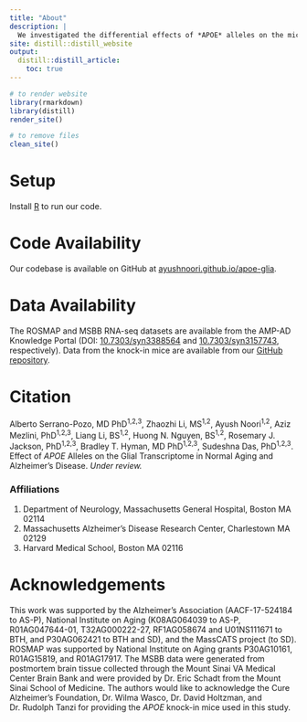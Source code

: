 ```yaml
---
title: "About"
description: |
  We investigated the differential effects of *APOE* alleles on the microglia and astrocyte transcriptome in the absence and presence of neuritic plaques (NPs) using bulk brain RNA-seq data from two large brain banks and performed follow-on experiments in *APOE* knock-in mice.
site: distill::distill_website
output:
  distill::distill_article:
    toc: true
---
```


```r

# to render website
library(rmarkdown)
library(distill)
render_site()

# to remove files
clean_site()

```

# Setup
Install [R](https://www.r-project.org/) to run our code.

# Code Availability
Our codebase is available on GitHub at [ayushnoori.github.io/apoe-glia](https://ayushnoori.github.io/apoe-glia/).

# Data Availability
The ROSMAP and MSBB RNA-seq datasets are available from the AMP-AD Knowledge Portal (DOI: [10.7303/syn3388564](https://doi.org/10.7303/syn3388564) and [10.7303/syn3157743](https://doi.org/10.7303/syn3157743), respectively). Data from the knock-in mice are available from our [GitHub repository](https://github.com/ayushnoori/apoe-glia).

# Citation
Alberto Serrano-Pozo, MD PhD<sup>1,2,3</sup>, Zhaozhi Li, MS<sup>1,2</sup>, Ayush Noori<sup>1,2</sup>, Aziz Mezlini, PhD<sup>1,2,3</sup>, Liang Li, BS<sup>1,2</sup>, Huong N. Nguyen, BS<sup>1,2</sup>, Rosemary J. Jackson, PhD<sup>1,2,3</sup>, Bradley T. Hyman, MD PhD<sup>1,2,3</sup>, Sudeshna Das, PhD<sup>1,2,3</sup>. Effect of *APOE* Alleles on the Glial Transcriptome in Normal Aging and Alzheimer’s Disease. *Under review.*

### Affiliations
1. Department of Neurology, Massachusetts General Hospital, Boston MA 02114
2. Massachusetts Alzheimer’s Disease Research Center, Charlestown MA 02129
3. Harvard Medical School, Boston MA 02116

# Acknowledgements
This work was supported by the Alzheimer’s Association (AACF-17-524184 to AS-P), National Institute on Aging (K08AG064039 to AS-P, R01AG047644-01, T32AG000222-27, RF1AG058674 and U01NS111671 to BTH, and P30AG062421 to BTH and SD), and the MassCATS project (to SD). ROSMAP was supported by National Institute on Aging grants P30AG10161, R01AG15819, and R01AG17917. The MSBB data were generated from postmortem brain tissue collected through the Mount Sinai VA Medical Center Brain Bank and were provided by Dr. Eric Schadt from the Mount Sinai School of Medicine. The authors would like to acknowledge the Cure Alzheimer’s Foundation, Dr. Wilma Wasco, Dr. David Holtzman, and Dr. Rudolph Tanzi for providing the *APOE* knock-in mice used in this study.